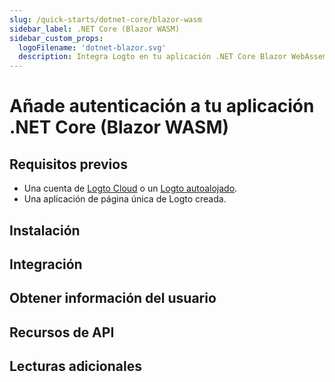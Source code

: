 ```yaml
---
slug: /quick-starts/dotnet-core/blazor-wasm
sidebar_label: .NET Core (Blazor WASM)
sidebar_custom_props:
  logoFilename: 'dotnet-blazor.svg'
  description: Integra Logto en tu aplicación .NET Core Blazor WebAssembly.
---
```




# Añade autenticación a tu aplicación .NET Core (Blazor WASM)

<GuideTip />

## Requisitos previos

- Una cuenta de [Logto Cloud](https://cloud.logto.io) o un [Logto autoalojado](/introduction/set-up-logto-oss).
- Una aplicación de página única de Logto creada.

## Instalación

<Installation />

## Integración

<Integration />

## Obtener información del usuario

<FetchUserInformation />

## Recursos de API

<ApiResources />

## Lecturas adicionales

<FurtherReadings />
